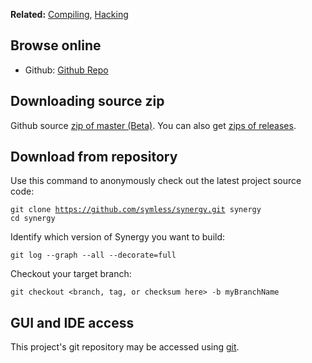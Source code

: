 '''Related:''' [[Compiling]], [[Hacking]]

==Browse online==

* Github: [http://github.com/symless/synergy/ Github Repo]

==Downloading source zip==

Github source [https://github.com/symless/synergy/archive/master.zip zip of master (Beta)].
You can also get [https://github.com/symless/synergy/tags zips of releases].

==Download from repository==

Use this command to anonymously check out the latest project source code:
 git clone https://github.com/symless/synergy.git synergy
 cd synergy

Identify which version of Synergy you want to build:
 git log --graph --all --decorate=full

Checkout your target branch:
 git checkout <branch, tag, or checksum here> -b myBranchName

==GUI and IDE access==

This project's git repository may be accessed using [http://git-scm.com/downloads git].